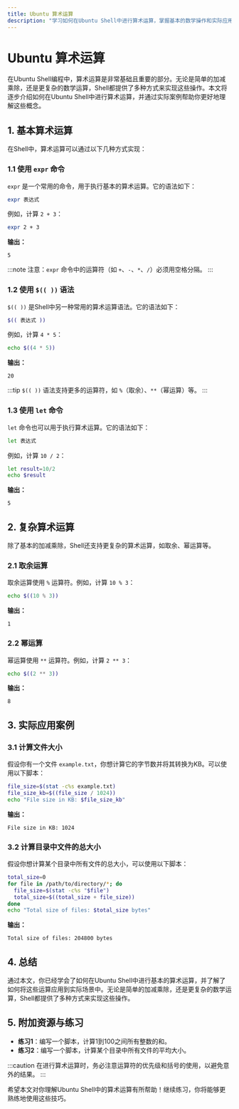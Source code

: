 ```yaml
---
title: Ubuntu 算术运算
description: "学习如何在Ubuntu Shell中进行算术运算，掌握基本的数学操作和实际应用。"
---
```


# Ubuntu 算术运算

在Ubuntu Shell编程中，算术运算是非常基础且重要的部分。无论是简单的加减乘除，还是更复杂的数学运算，Shell都提供了多种方式来实现这些操作。本文将逐步介绍如何在Ubuntu Shell中进行算术运算，并通过实际案例帮助你更好地理解这些概念。

## 1. 基本算术运算

在Shell中，算术运算可以通过以下几种方式实现：

### 1.1 使用 `expr` 命令

`expr` 是一个常用的命令，用于执行基本的算术运算。它的语法如下：

```bash
expr 表达式
```

例如，计算 `2 + 3`：

```bash
expr 2 + 3
```

**输出：**
```
5
```

:::note
注意：`expr` 命令中的运算符（如 `+`、`-`、`*`、`/`）必须用空格分隔。
:::

### 1.2 使用 `$(( ))` 语法

`$(( ))` 是Shell中另一种常用的算术运算语法。它的语法如下：

```bash
$(( 表达式 ))
```

例如，计算 `4 * 5`：

```bash
echo $((4 * 5))
```

**输出：**
```
20
```

:::tip
`$(( ))` 语法支持更多的运算符，如 `%`（取余）、`**`（幂运算）等。
:::

### 1.3 使用 `let` 命令

`let` 命令也可以用于执行算术运算。它的语法如下：

```bash
let 表达式
```

例如，计算 `10 / 2`：

```bash
let result=10/2
echo $result
```

**输出：**
```
5
```

## 2. 复杂算术运算

除了基本的加减乘除，Shell还支持更复杂的算术运算，如取余、幂运算等。

### 2.1 取余运算

取余运算使用 `%` 运算符。例如，计算 `10 % 3`：

```bash
echo $((10 % 3))
```

**输出：**
```
1
```

### 2.2 幂运算

幂运算使用 `**` 运算符。例如，计算 `2 ** 3`：

```bash
echo $((2 ** 3))
```

**输出：**
```
8
```

## 3. 实际应用案例

### 3.1 计算文件大小

假设你有一个文件 `example.txt`，你想计算它的字节数并将其转换为KB。可以使用以下脚本：

```bash
file_size=$(stat -c%s example.txt)
file_size_kb=$((file_size / 1024))
echo "File size in KB: $file_size_kb"
```

**输出：**
```
File size in KB: 1024
```

### 3.2 计算目录中文件的总大小

假设你想计算某个目录中所有文件的总大小，可以使用以下脚本：

```bash
total_size=0
for file in /path/to/directory/*; do
  file_size=$(stat -c%s "$file")
  total_size=$((total_size + file_size))
done
echo "Total size of files: $total_size bytes"
```

**输出：**
```
Total size of files: 204800 bytes
```

## 4. 总结

通过本文，你已经学会了如何在Ubuntu Shell中进行基本的算术运算，并了解了如何将这些运算应用到实际场景中。无论是简单的加减乘除，还是更复杂的数学运算，Shell都提供了多种方式来实现这些操作。

## 5. 附加资源与练习

- **练习1**：编写一个脚本，计算1到100之间所有整数的和。
- **练习2**：编写一个脚本，计算某个目录中所有文件的平均大小。

:::caution
在进行算术运算时，务必注意运算符的优先级和括号的使用，以避免意外的结果。
:::

希望本文对你理解Ubuntu Shell中的算术运算有所帮助！继续练习，你将能够更熟练地使用这些技巧。